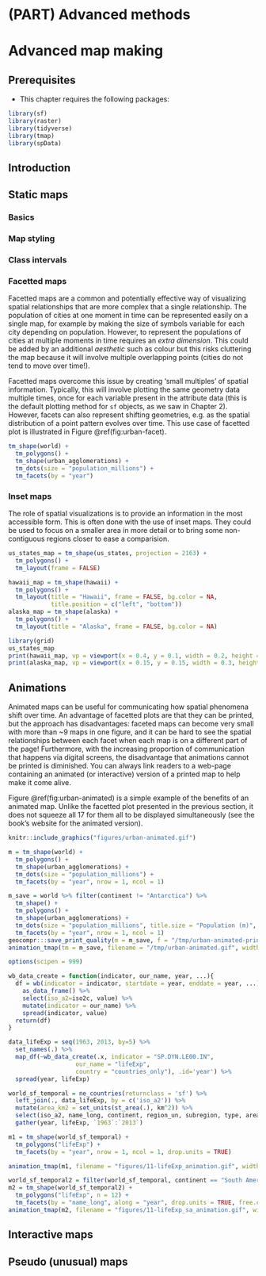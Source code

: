 # (PART) Advanced methods {-}

# Advanced map making {#adv-map}

## Prerequisites {-}

- This chapter requires the following packages:

```r
library(sf)
library(raster)
library(tidyverse)
library(tmap)
library(spData)
```

## Introduction

<!-- intro -->
<!-- ref to previous chapters -->
<!-- info about relation between efficiency and editability -->

## Static maps

### Basics

<!-- I'm not sure if we can fill it all in the book, but it could be worth to try it all on the same problems -->
<!-- base plots -->
<!-- ggplots  (geom_sf, coord_sf)-->
<!-- tmap -->

### Map styling

<!-- 
- lines widths, polygon lines vs polygon areas, etc.
- alpha colors
- joining points/lines/polygons
- joining vector/raster data
- titles, labels
- satellite tiles in the background
- choropleth maps
- north arrow
- scale bar
-->

### Class intervals

<!--
- color palettes (viridis, etc.)
- class intervals ("cat", "fixed", "sd", "equal", "pretty", "quantile", "kmeans", "hclust", "bclust", "fisher", and "jenks")
- bicolor maps?
- categorical rasters?
-->

### Facetted maps

Facetted maps are a common and potentially effective way of visualizing spatial relationships that are more complex that a single relationship.
The population of cities at one moment in time can be represented easily on a single map, for example by making the size of symbols variable for each city depending on population.
However, to represent the populations of cities at multiple moments in time requires an *extra dimension*.
This could be added by an additional *aesthetic* such as colour but this risks cluttering the map because it will involve multiple overlapping points (cities do not tend to move over time!).

Facetted maps overcome this issue by creating 'small multiples' of spatial information.
Typically, this will involve plotting the same geometry data multiple times, once for each variable present in the attribute data (this is the default plotting method for `sf` objects, as we saw in Chapter 2).
However, facets can also represent shifting geometries, e.g. as the spatial distribution of a point pattern evolves over time.
This use case of facetted plot is illustrated in Figure \@ref(fig:urban-facet).

```r
tm_shape(world) +
  tm_polygons() + 
  tm_shape(urban_agglomerations) +
  tm_dots(size = "population_millions") +
  tm_facets(by = "year")
```

### Inset maps

The role of spatial visualizations is to provide an information in the most accessible form. 
This is often done with the use of inset maps.
They could be used to focus on a smaller area in more detail<!--fig ref1--> or to bring some non-contiguous regions closer to ease a comparision<!--fig ref2-->.

<!-- intro  -->
<!-- used when: a/ non-contigous regions, b/ focus on small region while showing the large one -->
<!-- find the best distribution of insets -->

<!-- example1: classic inset map -->

<!-- example2: us states + hawaii + alaska -->


<!-- find the best projection for each individual inset. -->

<!-- reproj -->
```r
us_states_map = tm_shape(us_states, projection = 2163) +
  tm_polygons() + 
  tm_layout(frame = FALSE)
```

<!-- create separate maps -->
```r
hawaii_map = tm_shape(hawaii) +
  tm_polygons() + 
  tm_layout(title = "Hawaii", frame = FALSE, bg.color = NA, 
            title.position = c("left", "bottom"))
alaska_map = tm_shape(alaska) +
  tm_polygons() + 
  tm_layout(title = "Alaska", frame = FALSE, bg.color = NA)
```

<!-- create an inset map -->
```r
library(grid)
us_states_map
print(hawaii_map, vp = viewport(x = 0.4, y = 0.1, width = 0.2, height = 0.1))
print(alaska_map, vp = viewport(x = 0.15, y = 0.15, width = 0.3, height = 0.3))
```

<!-- extended info about using tm_layout to show legend in main plot and remove it in the others -->

<!-- example3: mix of maps and plots? -->
<!-- of maybe only mention this -->
<!-- https://gist.github.com/walkerke/93bfe80bb7735aa6265a61013eaed3fa -->

## Animations

Animated maps can be useful for communicating how spatial phenomena shift over time.
An advantage of facetted plots are that they can be printed, but the approach has disadvantages:
faceted maps can become very small with more than ~9 maps in one figure, and it can be hard to see the spatial relationships between each facet when each map is on a different part of the page!
Furthermore, with the increasing proportion of communication that happens via digital screens, the disadvantage that animations cannot be printed is diminished.
You can always link readers to a web-page containing an animated (or interactive) version of a printed map to help make it come alive.

Figure \@ref(fig:urban-animated) is a simple example of the benefits of an animated map.
Unlike the facetted plot presented in the previous section, it does not squeeze all 17 for them all to be displayed simultaneously (see the book's website for the animated version).

```r
knitr::include_graphics("figures/urban-animated.gif")
```

```r
m = tm_shape(world) + 
  tm_polygons() +
  tm_shape(urban_agglomerations) +
  tm_dots(size = "population_millions") +
  tm_facets(by = "year", nrow = 1, ncol = 1) 
```

```r
m_save = world %>% filter(continent != "Antarctica") %>% 
  tm_shape() + 
  tm_polygons() +
  tm_shape(urban_agglomerations) +
  tm_dots(size = "population_millions", title.size = "Population (m)", alpha = 0.5, col = "red") +
  tm_facets(by = "year", nrow = 1, ncol = 1) 
geocompr:::save_print_quality(m = m_save, f = "/tmp/urban-animated-print.png")
animation_tmap(tm = m_save, filename = "/tmp/urban-animated.gif", width = 1200, height = 800)
```

<!-- Robin, check the differences between by="year" and along="year" -->

```r
options(scipen = 999)

wb_data_create = function(indicator, our_name, year, ...){
  df = wb(indicator = indicator, startdate = year, enddate = year, ...) %>%
    as_data_frame() %>%
    select(iso_a2=iso2c, value) %>%
    mutate(indicator = our_name) %>%
    spread(indicator, value)
  return(df)
}

data_lifeExp = seq(1963, 2013, by=5) %>%
  set_names(.) %>%
  map_df(~wb_data_create(.x, indicator = "SP.DYN.LE00.IN",
                   our_name = "lifeExp",
                   country = "countries_only"), .id='year') %>%
  spread(year, lifeExp)

world_sf_temporal = ne_countries(returnclass = 'sf') %>%
  left_join(., data_lifeExp, by = c('iso_a2')) %>%
  mutate(area_km2 = set_units(st_area(.), km^2)) %>%
  select(iso_a2, name_long, continent, region_un, subregion, type, area_km2, `1963`:`2013`) %>%
  gather(year, lifeExp, `1963`:`2013`)
```

```r
m1 = tm_shape(world_sf_temporal) + 
  tm_polygons("lifeExp") +
  tm_facets(by = "year", nrow = 1, ncol = 1, drop.units = TRUE)

animation_tmap(m1, filename = "figures/11-lifeExp_animation.gif", width = 2000, height = 600, delay = 40)
```

```r
world_sf_temporal2 = filter(world_sf_temporal, continent == "South America")
m2 = tm_shape(world_sf_temporal2) +
  tm_polygons("lifeExp", n = 12) +
  tm_facets(by = "name_long", along = "year", drop.units = TRUE, free.coords = TRUE)
animation_tmap(m2, filename = "figures/11-lifeExp_sa_animation.gif", width = 1600, height = 1000, delay = 40)
```

## Interactive maps

<!-- leaflet -->
<!-- leaflet plugins -->
<!-- mapview -->
<!-- mapview raster support! -->

## Pseudo (unusual) maps

<!-- geofacet -->
<!-- e.g. population lines -->
<!-- point maps -->
<!-- hexbin -->
<!-- cartogram - https://github.com/sjewo/cartogram -->
<!-- shiny? -->